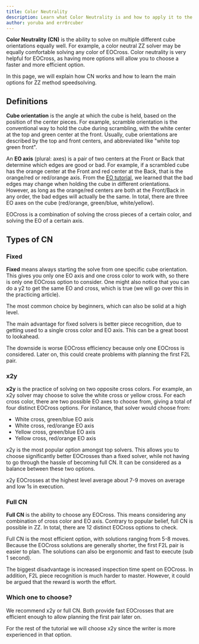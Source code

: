```yaml
---
title: Color Neutrality
description: Learn what Color Neutrality is and how to apply it to the ZZ Method.
author: yoruba and err0rcuber
---
```


**Color Neutrality (CN)** is the ability to solve on multiple different cube orientations equally well. For example, a color neutral ZZ solver may be equally comfortable solving any color of EOCross. Color neutrality is very helpful for EOCross, as having more options will allow you to choose a faster and more efficient option.

In this page, we will explain how CN works and how to learn the main options for ZZ method speedsolving.

## Definitions

**Cube orientation** is the angle at which the cube is held, based on the position of the center pieces. For example, scramble orientation is the conventional way to hold the cube during scrambling, with the white center at the top and green center at the front. Usually, cube orientations are described by the top and front centers, and abbreviated like "white top green front".

An **EO axis** (plural: axes) is a pair of two centers at the Front or Back that determine which edges are good or bad. For example, if a scrambled cube has the orange center at the Front and red center at the Back, that is the orange/red or red/orange axis. From the [EO tutorial](/tutorial/eo), we learned that the bad edges may change when holding the cube in different orientations. However, as long as the orange/red centers are both at the Front/Back in any order, the bad edges will actually be the same. In total, there are three EO axes on the cube (red/orange, green/blue, white/yellow).

EOCross is a combination of solving the cross pieces of a certain color, and solving the EO of a certain axis.

## Types of CN

### Fixed

**Fixed** means always starting the solve from one specific cube orientation. This gives you only one EO axis and one cross color to work with, so there is only one EOCross option to consider. One might also notice that you can do a y2 to get the same EO and cross, which is true (we will go over this in the practicing article).

The most common choice by beginners, which can also be solid at a high level.

The main advantage for fixed solvers is better piece recognition, due to getting used to a single cross color and EO axis. This can be a great boost to lookahead.

The downside is worse EOCross efficiency because only one EOCross is considered. Later on, this could create problems with planning the first F2L pair.

### x2y

**x2y** is the practice of solving on two opposite cross colors. For example, an x2y solver may choose to solve the white cross or yellow cross. For each cross color, there are two possible EO axes to choose from, giving a total of four distinct EOCross options. For instance, that solver would choose from:

- White cross, green/blue EO axis
- White cross, red/orange EO axis
- Yellow cross, green/blue EO axis
- Yellow cross, red/orange EO axis

x2y is the most popular option amongst top solvers. This allows you to choose significantly better EOCrosses than a fixed solver, while not having to go through the hassle of becoming full CN. It can be considered as a balance between these two options.

x2y EOCrosses at the highest level average about 7-9 moves on average and low 1s in execution.

### Full CN

**Full CN** is the ability to choose any EOCross. This means considering any combination of cross color and EO axis. Contrary to popular belief, full CN is possible in ZZ. In total, there are 12 distinct EOCross options to check.

Full CN is the most efficient option, with solutions ranging from 5-8 moves. Because the EOCross solutions are generally shorter, the first F2L pair is easier to plan. The solutions can also be ergonomic and fast to execute (sub 1 second).

The biggest disadvantage is increased inspection time spent on EOCross. In addition, F2L piece recognition is much harder to master. However, it could be argued that the reward is worth the effort.

### Which one to choose?

We recommend x2y or full CN. Both provide fast EOCrosses that are efficient enough to allow planning the first pair later on.

For the rest of the tutorial we will choose x2y since the writer is more experienced in that option.
